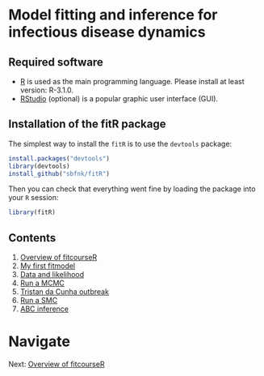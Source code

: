 # Model fitting and inference for infectious disease dynamics

## Required software
* [R](http://cran.r-project.org) is used as the main programming language. Please install at least version: R-3.1.0. 
* [RStudio](http://www.rstudio.com/products/rstudio/download/) (optional) is a popular graphic user interface (GUI).

## Installation of the fitR package

The simplest way to install the `fitR` is to use the `devtools` package:

```r
install.packages("devtools")
library(devtools)
install_github("sbfnk/fitR")
```

Then you can check that everything went fine by loading the package into your `R` session:

```r
library(fitR)
```

## Contents

1. [Overview of fitcourseR](fitcourseR.md)
2. [My first fitmodel](first_fitmodel.md)
3. [Data and likelihood](data_likelihood.md)
4. [Run a MCMC](mcmc.md)
5. [Tristan da Cunha outbreak](play_with_seitl.md)
6. [Run a SMC](smc.md)
7. [ABC inference](ABC.md)


# Navigate
Next: [Overview of fitcourseR](fitcourseR.md)